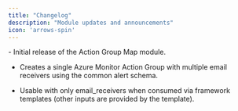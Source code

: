 ```yaml
---
title: "Changelog"
description: "Module updates and announcements"
icon: 'arrows-spin'
---
```


<Update label="2025/08/01" description="agm-v0.1.0">
  - Initial release of the Action Group Map module.

  - Creates a single Azure Monitor Action Group with multiple email receivers using the common alert schema.

  - Usable with only email_receivers when consumed via framework templates (other inputs are provided by the template).

  </Update>


